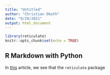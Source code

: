 ```yaml
---
title: "Untitled"
author: "Christian Okoth"
date: "9/29/2021"
output: html_document
---
```


```r
library(reticulate)
knitr::opts_chunk$set(echo = TRUE)
```

## R Markdown with Python
In [this]() article, we see that the `reticulate` package 
```python

```

